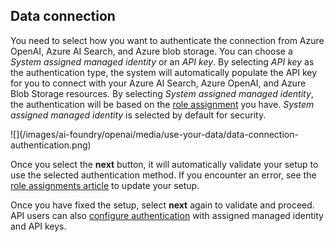 ---
---

## Data connection

You need to select how you want to authenticate the connection from Azure OpenAI, Azure AI Search, and Azure blob storage. You can choose a *System assigned managed identity* or an *API key*. By selecting *API key* as the authentication type, the system will automatically populate the API key for you to connect with your Azure AI Search, Azure OpenAI, and Azure Blob Storage resources. By selecting *System assigned managed identity*, the authentication will be based on the [role assignment](../how-to/on-your-data-configuration.md#role-assignments) you have. *System assigned managed identity* is selected by default for security. 

<Frame>
    ![](/images/ai-foundry/openai/media/use-your-data/data-connection-authentication.png)
</Frame>

Once you select the **next** button, it will automatically validate your setup to use the selected authentication method. If you encounter an error, see the [role assignments article](../how-to/on-your-data-configuration.md#role-assignments) to update your setup.

Once you have fixed the setup, select **next** again to validate and proceed. API users can also [configure authentication](../references/azure-search.md#api-key-authentication-options) with assigned managed identity and API keys.

